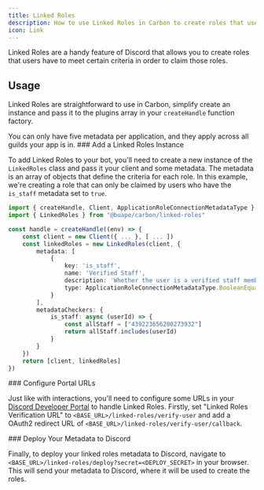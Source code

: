 ```yaml
---
title: Linked Roles
description: How to use Linked Roles in Carbon to create roles that users can claim based on specific criteria, including setup and deployment instructions.
icon: Link
---
```



Linked Roles are a handy feature of Discord that allows you to create roles that users have to meet certain criteria in order to claim those roles.

<Cards>
    <Card
        title="Admin Standpoint"
        description="Read more about Linked Roles from an admin standpoint."
        href="https://support.discord.com/hc/en-us/articles/10388356626711-Connections-Linked-Roles-Admins"
    />
    <Card
        title="User Standpoint"
        description="Read more about Linked Roles from a user standpoint."
        href="https://support.discord.com/hc/en-us/articles/8063233404823-Connections-Linked-Roles-Community-Members"
    />
</Cards>

## Usage

Linked Roles are straightforward to use in Carbon, simplify create an instance and pass it to the plugins array in your `createHandle` function factory.

<Callout type="warn">
You can only have five metadata per application, and they apply across all guilds your app is in.
</Callout>

<Steps>
<Step>
### Add a Linked Roles Instance

To add Linked Roles to your bot, you'll need to create a new instance of the `LinkedRoles` class and pass it your client and some metadata. The metadata is an array of objects that define the criteria for each role. In this example, we're creating a role that can only be claimed by users who have the `is_staff` metadata set to `true`.

```ts title="src/index.ts"
import { createHandle, Client, ApplicationRoleConnectionMetadataType } from "@buape/carbon"
import { LinkedRoles } from "@buape/carbon/linked-roles"

const handle = createHandle((env) => {
    const client = new Client({ ... }, [ ... ])
    const linkedRoles = new LinkedRoles(client, {
        metadata: [
            {
                key: 'is_staff',
                name: 'Verified Staff',
                description: 'Whether the user is a verified staff member',
                type: ApplicationRoleConnectionMetadataType.BooleanEqual
            }
        ],
	    metadataCheckers: {
		    is_staff: async (userId) => {
                const allStaff = ["439223656200273932"]
                return allStaff.includes(userId)
		    }
	    }
    })
    return [client, linkedRoles]
})
```
</Step>

<Step>
### Configure Portal URLs

Just like with interactions, you'll need to configure some URLs in your [Discord Developer Portal](https://discord.com/developers/applications) to handle Linked Roles. Firstly, set "Linked Roles Verification URL" to `<BASE_URL>/linked-roles/verify-user` and add a OAuth2 redirect URL of `<BASE_URL>/linked-roles/verify-user/callback`.
</Step>

<Step>
### Deploy Your Metadata to Discord

Finally, to deploy your linked roles metadata to Discord, navigate to `<BASE_URL>/linked-roles/deploy?secret=<DEPLOY_SECRET>` in your browser. This will send your metadata to Discord, where it will be used to create the roles.
</Step>
</Steps>
